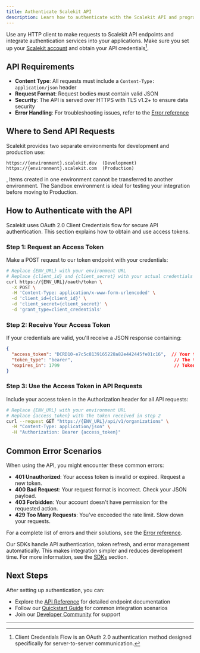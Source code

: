 ```yaml
---
title: Authenticate Scalekit API
description: Learn how to authenticate with the Scalekit API and programmatically interact with your Scalekit account
---
```




Use any HTTP client to make requests to Scalekit API endpoints and integrate authentication services into your applications. Make sure you set up your [Scalekit account](/docs/guides/extended/setup-scalekit) and obtain your API credentials[^1].

## API Requirements

- **Content Type**: All requests must include a `Content-Type: application/json` header
- **Request Format**: Request bodies must contain valid JSON
- **Security**: The API is served over HTTPS with TLS v1.2+ to ensure data security
- **Error Handling**: For troubleshooting issues, refer to the [Error reference](/reference/errors)

## Where to Send API Requests

Scalekit provides two separate environments for development and production use:

```
https://{environment}.scalekit.dev  (Development)
https://{environment}.scalekit.com  (Production)
```

¸ Items created in one environment cannot be transferred to another environment. The Sandbox environment is ideal for testing your integration before moving to Production.

## How to Authenticate with the API

Scalekit uses OAuth 2.0 Client Credentials flow for secure API authentication. This section explains how to obtain and use access tokens.

### Step 1: Request an Access Token

Make a POST request to our token endpoint with your credentials:

```sh
# Replace {ENV_URL} with your environment URL
# Replace {client_id} and {client_secret} with your actual credentials
curl https://{ENV_URL}/oauth/token \
  -X POST \
  -H 'Content-Type: application/x-www-form-urlencoded' \
  -d 'client_id={client_id}' \
  -d 'client_secret={client_secret}' \
  -d 'grant_type=client_credentials'
```

### Step 2: Receive Your Access Token

If your credentials are valid, you'll receive a JSON response containing:

```json
{
  "access_token": "DCRD10-e7c5c8139165228a82e442445fe01c16",  // Your token to use in all API requests
  "token_type": "bearer",                                      // The type of token issued
  "expires_in": 1799                                           // Token validity in seconds (30 minutes)
}
```

### Step 3: Use the Access Token in API Requests

Include your access token in the Authorization header for all API requests:

```sh
# Replace {ENV_URL} with your environment URL
# Replace {access_token} with the token received in step 2
curl --request GET "https://{ENV_URL}/api/v1/organizations" \
  -H "Content-Type: application/json" \
  -H "Authorization: Bearer {access_token}"
```

## Common Error Scenarios

When using the API, you might encounter these common errors:

- **401 Unauthorized**: Your access token is invalid or expired. Request a new token.
- **400 Bad Request**: Your request format is incorrect. Check your JSON payload.
- **403 Forbidden**: Your account doesn't have permission for the requested action.
- **429 Too Many Requests**: You've exceeded the rate limit. Slow down your requests.

For a complete list of errors and their solutions, see the [Error reference](/reference/errors).


 Our SDKs handle API authentication, token refresh, and error management automatically. This makes integration simpler and reduces development time. For more information, see the [SDKs](/docs/sdks) section.

## Next Steps

After setting up authentication, you can:

- Explore the [API Reference](/reference) for detailed endpoint documentation
- Follow our [Quickstart Guide](/docs/quickstart) for common integration scenarios
- Join our [Developer Community](/manual/support) for support

----

[^1]: Client Credentials Flow is an OAuth 2.0 authentication method designed specifically for server-to-server communication.